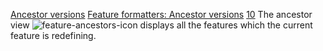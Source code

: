 [[Property:title|Ancestor versions]]
[[Property:link_title|Feature formatters: Ancestor versions]]
[[Property:weight|10]]
The ancestor view  [[Image:feature-ancestors-icon]]  displays all the features which the current feature is redefining. 

{{seealso| '''See Also''' <br/>
[[Descendant versions|Descendant versions]]  }}




